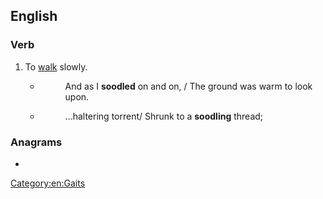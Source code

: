 ==English==

===Verb===
{{en-verb|soodl}}

# {{lb|en|rare|intransitive}} To [[walk]] slowly.
#* {{w|John Clare}}
#*: And as I '''soodled''' on and on, / The ground was warm to look upon.
#* {{w|W. H. Auden}}
#*: ...haltering torrent/ Shrunk to a '''soodling''' thread;

===Anagrams===
* {{anagrams|en|a=deloos|dolose|dooles|loosed|oodles|soloed|sooled}}

[[Category:en:Gaits]]